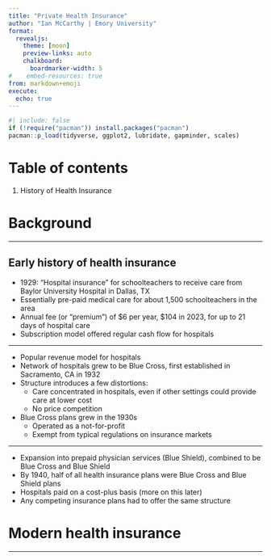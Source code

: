 ```yaml
---
title: "Private Health Insurance"
author: "Ian McCarthy | Emory University"
format: 
  revealjs:
    theme: [moon]
    preview-links: auto
    chalkboard:
      boardmarker-width: 5
#    embed-resources: true
from: markdown+emoji
execute: 
  echo: true
---
```


```r
#| include: false
if (!require("pacman")) install.packages("pacman")
pacman::p_load(tidyverse, ggplot2, lubridate, gapminder, scales)
```

# Table of contents

1. History of Health Insurance



# Background

---

## Early history of health insurance

- 1929: "Hospital insurance" for schoolteachers to receive care from Baylor University Hospital in Dallas, TX
- Essentially pre-paid medical care for about 1,500 schoolteachers in the area
- Annual fee (or "premium") of \$6 per year, \$104 in 2023, for up to 21 days of hospital care
- Subscription model offered regular cash flow for hospitals

---

- Popular revenue model for hospitals
- Network of hospitals grew to be Blue Cross, first established in Sacramento, CA in 1932
- Structure introduces a few distortions:
    - Care concentrated in hospitals, even if other settings could provide care at lower cost
    - No price competition
- Blue Cross plans grew in the 1930s
    - Operated as a not-for-profit
    - Exempt from typical regulations on insurance markets

---

- Expansion into prepaid physician services (Blue Shield), combined to be Blue Cross and Blue Shield
- By 1940, half of all health insurance plans were Blue Cross and Blue Shield plans
- Hospitals paid on a cost-plus basis (more on this later)
- Any competing insurance plans had to offer the same structure


# Modern health insurance

---




